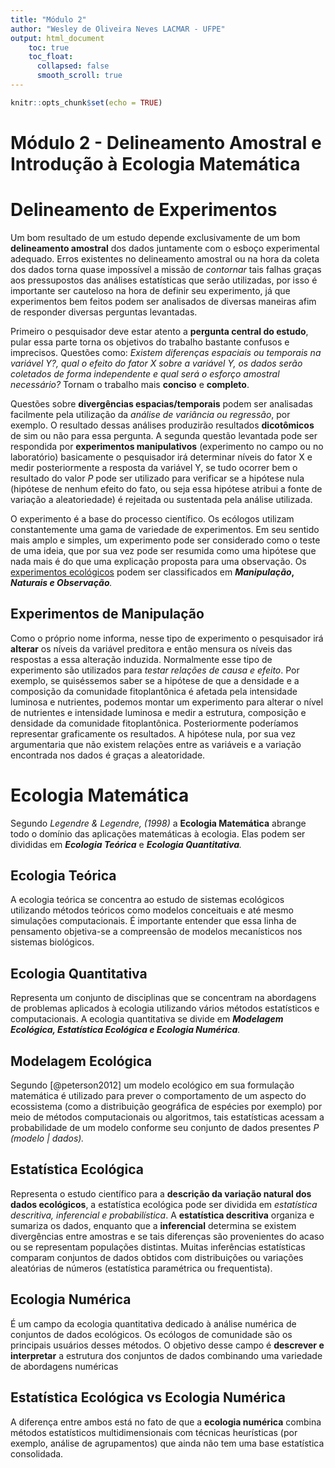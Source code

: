 ```yaml
---
title: "Módulo 2"
author: "Wesley de Oliveira Neves LACMAR - UFPE"
output: html_document
    toc: true
    toc_float: 
      collapsed: false
      smooth_scroll: true
---
```


```r
knitr::opts_chunk$set(echo = TRUE)
```

# Módulo 2 - Delineamento Amostral e Introdução à Ecologia Matemática

# Delineamento de Experimentos

Um bom resultado de um estudo depende exclusivamente de um bom **delineamento amostral** dos dados juntamente com o esboço experimental adequado. Erros existentes no delineamento amostral ou na hora da coleta dos dados torna quase impossível a missão de *contornar* tais falhas graças aos pressupostos das análises estatísticas que serão utilizadas, por isso é importante ser cauteloso na hora de definir seu experimento, já que experimentos bem feitos podem ser analisados de diversas maneiras afim de responder diversas perguntas levantadas.

Primeiro o pesquisador deve estar atento a **pergunta central do estudo**, pular essa parte torna os objetivos do trabalho bastante confusos e imprecisos. Questões como: *Existem diferenças espaciais ou temporais na variável Y?, qual o efeito do fator X sobre a variável Y, os dados serão coletados de forma independente e qual será o esforço amostral necessário?* Tornam o trabalho mais **conciso** e **completo**.

Questões sobre **divergências espacias/temporais** podem ser analisadas facilmente pela utilização da *análise de variância ou regressão*, por exemplo. O resultado dessas análises produzirão resultados **dicotômicos** de sim ou não para essa pergunta. A segunda questão levantada pode ser respondida por **experimentos manipulativos** (experimento no campo ou no laboratório) basicamente o pesquisador irá determinar níveis do fator X e medir posteriormente a resposta da variável Y, se tudo ocorrer bem o resultado do valor *P* pode ser utilizado para verificar se a hipótese nula (hipótese de nenhum efeito do fato, ou seja essa hipótese atribui a fonte de variação a aleatoriedade) é rejeitada ou sustentada pela análise utilizada.

O experimento é a base do processo científico. Os ecólogos utilizam constantemente uma gama de variedade de experimentos. Em seu sentido mais amplo e simples, um experimento pode ser considerado como o teste de uma ideia, que por sua vez pode ser resumida como uma hipótese que nada mais é do que uma explicação proposta para uma observação. Os [experimentos ecológicos]{.ul} podem ser classificados em ***Manipulação*****, *Naturais e Observação****.*

## Experimentos de Manipulação

Como o próprio nome informa, nesse tipo de experimento o pesquisador irá **alterar** os níveis da variável preditora e então mensura os níveis das respostas a essa alteração induzida. Normalmente esse tipo de experimento são utilizados para *testar relações de causa e efeito*. Por exemplo, se quiséssemos saber se a hipótese de que a densidade e a composição da comunidade fitoplantônica é afetada pela intensidade luminosa e nutrientes, podemos montar um experimento para alterar o nível de nutrientes e intensidade luminosa e medir a estrutura, composição e densidade da comunidade fitoplantônica. Posteriormente poderíamos representar graficamente os resultados. A hipótese nula, por sua vez argumentaria que não existem relações entre as variáveis e a variação encontrada nos dados é graças a aleatoridade.\

# Ecologia Matemática

Segundo *Legendre & Legendre, (1998)* a **Ecologia Matemática** abrange todo o domínio das aplicações matemáticas à ecologia. Elas podem ser divididas em ***Ecologia Teórica*** e ***Ecologia Quantitativa**.*

## Ecologia Teórica

A ecologia teórica se concentra ao estudo de sistemas ecológicos utilizando métodos teóricos como modelos conceituais e até mesmo simulações computacionais. É importante entender que essa linha de pensamento objetiva-se a compreensão de modelos mecanísticos nos sistemas biológicos.

## Ecologia Quantitativa

Representa um conjunto de disciplinas que se concentram na abordagens de problemas aplicados à ecologia utilizando vários métodos estatísticos e computacionais. A ecologia quantitativa se divide em ***Modelagem Ecológica, Estatística Ecológica e Ecologia Numérica**.*

## Modelagem Ecológica

Segundo [@peterson2012] um modelo ecológico em sua formulação matemática é utilizado para prever o comportamento de um aspecto do ecossistema (como a distribuição geográfica de espécies por exemplo) por meio de métodos computacionais ou algoritmos, tais estatísticas acessam a probabilidade de um modelo conforme seu conjunto de dados presentes *P (modelo \| dados).*

## Estatística Ecológica

Representa o estudo científico para a **descrição da variação natural dos dados ecológicos**, a estatística ecológica pode ser dividida em *estatística descritiva, inferencial e probabilística*. A **estatística descritiva** organiza e sumariza os dados, enquanto que a **inferencial** determina se existem divergências entre amostras e se tais diferenças são provenientes do acaso ou se representam populações distintas. Muitas inferências estatísticas comparam conjuntos de dados obtidos com distribuições ou variações aleatórias de números (estatística paramétrica ou frequentista).

## Ecologia Numérica

É um campo da ecologia quantitativa dedicado à análise numérica de conjuntos de dados ecológicos. Os ecólogos de comunidade são os principais usuários desses métodos. O objetivo desse campo é **descrever e interpretar** a estrutura dos conjuntos de dados combinando uma variedade de abordagens numéricas

## Estatística Ecológica vs Ecologia Numérica

A diferença entre ambos está no fato de que a **ecologia numérica** combina métodos estatísticos multidimensionais com técnicas heurísticas (por exemplo, análise de agrupamentos) que ainda não tem uma base estatística consolidada.
